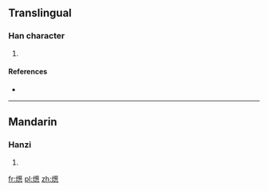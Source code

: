==Translingual==

===Han character===
{{Han char|rn=86|rad=火|as=13|sn=17|four=|canj=火廿心心 (FTPP)}}

# {{defn|Han|sort=火13}}

====References====
* {{Han ref|kx=0685.070|dkj=19476|dj=1097.110|hdz=32240.090|uh=71EA|ud=29162}}

----

==Mandarin==

===Hanzi===
{{cmn-hanzi|pin=[[cōng]] ([[cong1]])|wg=ts'ung<sup>1</sup>}}

# {{defn|lang=cmn|sort=火13}}

[[fr:燪]]
[[pl:燪]]
[[zh:燪]]